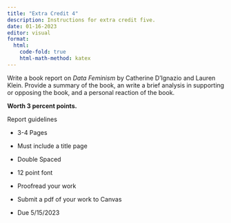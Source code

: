 ```yaml
---
title: "Extra Credit 4"
description: Instructions for extra credit five.
date: 01-16-2023
editor: visual
format:
  html: 
    code-fold: true
    html-math-method: katex
---
```


Write a book report on *Data Feminism* by Catherine D'Ignazio and Lauren Klein. Provide a summary of the book, an write a brief analysis in supporting or opposing the book, and a personal reaction of the book.

**Worth 3 percent points.**

Report guidelines

-   3-4 Pages

-   Must include a title page

-   Double Spaced

-   12 point font

-   Proofread your work

-   Submit a pdf of your work to Canvas

-   Due 5/15/2023
